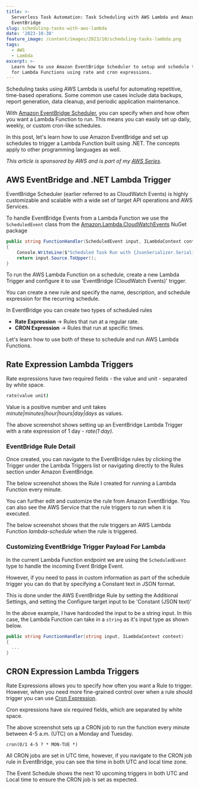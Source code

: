 ```yaml
---
title: >-
  Serverless Task Automation: Task Scheduling with AWS Lambda and Amazon
  EventBridge
slug: scheduling-tasks-with-aws-lambda
date: '2023-10-30'
feature_image: /content/images/2023/10/scheduling-tasks-lambda.png
tags:
  - AWS
  - Lambda
excerpt: >-
  Learn how to use Amazon EventBridge Scheduler to setup and schedule triggers
  for Lambda Functions using rate and cron expressions.
---
```

Scheduling tasks using AWS Lambda is useful for automating repetitive, time-based operations. Some common use cases include data backups, report generation, data cleanup, and periodic application maintenance.

With [Amazon EventBridge Scheduler](https://docs.aws.amazon.com/eventbridge/latest/userguide/eb-create-rule-schedule.html), you can specify when and how often you want a Lambda Function to run. This means you can easily set up daily, weekly, or custom cron-like schedules.

<EmbedCard src="https://www.youtube.com/embed/P6yp0ByekEk?feature=oembed" title="SCHEDULING TASKS ON AWS LAMBDA | .NET ON AWS | Serverless | Amazon" />

In this post, let's learn how to use Amazon EventBridge and set up schedules to trigger a Lambda Function built using .NET. The concepts apply to other programming languages as well.

_This article is sponsored by AWS and is part of my [_AWS Series_](/blog/tag/aws/)._

## AWS EventBridge and .NET Lambda Trigger

EventBridge Scheduler (earlier referred to as CloudWatch Events) is highly customizable and scalable with a wide set of target API operations and AWS Services.

<BookmarkCard href="/blog/aws-lambda-dotnet-developer/" title="AWS Lambda For The .NET Developer" description="This blog post is a collection of other posts that covers various aspects of AWS Lambda and other services you can integrate with when building serverless applications on Lambda." icon="/content/images/size/w256h256/2022/10/logo-512x512.png" />

To handle EventBridge Events from a Lambda Function we use the `ScheduledEvent` class from the [Amazon.Lambda.CloudWatchEvents](https://www.nuget.org/packages/Amazon.Lambda.CloudWatchEvents) NuGet package

```csharp
public string FunctionHandler(ScheduledEvent input, ILambdaContext context)
{
    Console.WriteLine($"Scheduled Task Run with {JsonSerializer.Serialize(input)}");
    return input.Source.ToUpper();
}
```

To run the AWS Lambda Function on a schedule, create a new Lambda Trigger and configure it to use 'EventBridge (CloudWatch Events)' trigger.

You can create a new rule and specify the name, description, and schedule expression for the recurring schedule.

In EventBridge you can create two types of scheduled rules

-   **Rate Expression** → Rules that run at a regular rate.
-   **CRON Expression** → Rules that run at specific times.

Let's learn how to use both of these to schedule and run AWS Lambda Functions.

## Rate Expression Lambda Triggers

Rate expressions have two required fields - the value and unit - separated by white space.

```cmd
rate(value unit)
```

Value is a positive number and unit takes _minute|minutes|hour|hours|day|days_ as values.

<ImageCard src="/content/images/2023/10/image-9.png" alt="EventBridge Lambda Trigger setup with a rate expression of 1 day" caption="EventBridge Lambda Trigger setup with a rate expression of 1 day" />

The above screenshot shows setting up an EventBridge Lambda Trigger with a rate expression of 1 day - _rate(1 day)._

### EventBridge Rule Detail

Once created, you can navigate to the EventBridge rules by clicking the Trigger under the Lambda Triggers list or navigating directly to the Rules section under Amazon EventBridge.

The below screenshot shows the Rule I created for running a Lambda Function every minute.

<ImageCard src="/content/images/2023/10/image-11.png" alt="Amazon EventBridge Rule detail that runs every minute." caption="Amazon EventBridge Rule detail that runs every minute." />

You can further edit and customize the rule from Amazon EventBridge. You can also see the AWS Service that the rule triggers to run when it is executed.

The below screenshot shows that the rule triggers an AWS Lambda Function _lambda-schedule_ when the rule is triggered.

<ImageCard src="/content/images/2023/10/image-12.png" alt="" />

### Customizing EventBridge Trigger Payload For Lambda

In the current Lambda Function endpoint we are using the `ScheduledEvent` type to handle the incoming Event Bridge Event.

However, if you need to pass in custom information as part of the schedule trigger you can do that by specifying a Constant text in JSON format.

This is done under the AWS EventBridge Rule by setting the Additional Settings, and setting the Configure target input to be 'Constant (JSON text)'

<ImageCard src="/content/images/2023/10/image-13.png" alt="" />

In the above example, I have hardcoded the input to be a string input. In this case, the Lambda Function can take in a `string` as it's input type as shown below.

```csharp
public string FunctionHandler(string input, ILambdaContext context)
{
  ...
}
```

## CRON Expression Lambda Triggers

Rate Expressions allows you to specify how often you want a Rule to trigger. However, when you need more fine-grained control over when a rule should trigger you can use [Cron Expression](https://docs.aws.amazon.com/eventbridge/latest/userguide/eb-cron-expressions.html).

Cron expressions have six required fields, which are separated by white space.

<ImageCard src="/content/images/2023/10/image-14.png" alt="Cron Expression example Lambda Trigger using AWS EventBridge" caption="Cron Expression example Lambda Trigger using AWS EventBridge" />

The above screenshot sets up a CRON job to run the function every minute between 4-5 a.m. (UTC) on a Monday and Tuesday.

```cron
cron(0/1 4-5 ? * MON-TUE *)
```

All CRON jobs are set in UTC time, however, if you navigate to the CRON job rule in EventBridge, you can see the time in both UTC and local time zone.

<ImageCard src="/content/images/2023/10/image-15.png" alt="CRON AWS EventBridge Rule detail showing the Event Schedule and the Next 10 trigger dates." caption="CRON AWS EventBridge Rule detail showing the Event Schedule and the Next 10 trigger dates." />

The Event Schedule shows the next 10 upcoming triggers in both UTC and Local time to ensure the CRON job is set as expected.
